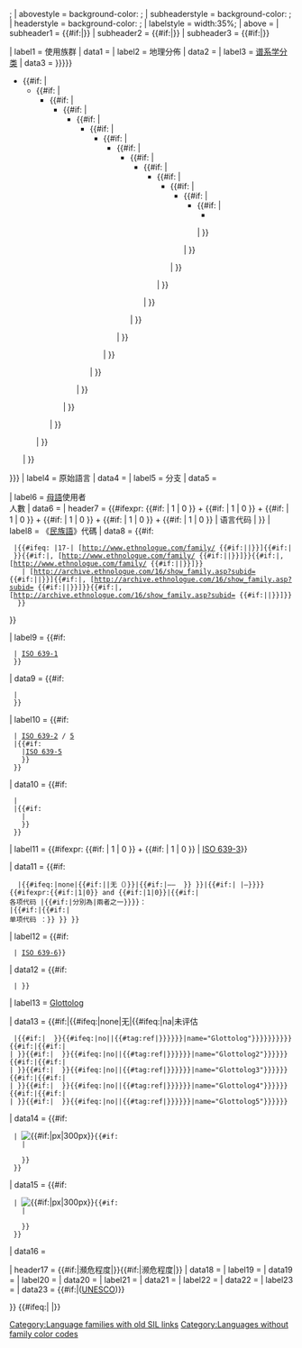 {{Infobox
| bodystyle = width:{{#if:{{{boxsize|}}}|{{{boxsize}}}|22em}};
| abovestyle = background-color: {{Infobox Language/family-color|{{{familycolor|Default}}}}};
| subheaderstyle = background-color: {{Infobox Language/family-color|{{{familycolor|Default}}}}};
| headerstyle = background-color: {{Infobox Language/family-color|{{{familycolor|Default}}}}};
| labelstyle = width:35%;
| above = {{{name}}}
| subheader1 = {{#if:{{{altname|}}}|<span style="font-size: small;">{{{altname|}}}</span>}}
| subheader2 = {{#if:{{{nativename|}}}|<span style="font-size: small;">{{{nativename|}}}</span>}}
| subheader3 = {{#if:{{{acceptance|}}}|<span style="font-size: small;">{{{acceptance|}}}</span>}}

| label1 = 使用族群
| data1 = {{{ethnicity|}}}
| label2 = 地理分佈
| data2 = {{{region|—}}}
| label3 = [[语言系属分类|谱系学分类]]
| data3 = {{{family|{{{fam1|{{Infobox Language/genetic |{{{familycolor|Default}}}}}}}}<ul style="line-height:100%; margin-left:15px;padding-left:0"><li>{{#if:{{{fam2|}}}
| {{{fam2}}}<ul style="line-height:100%; margin-left:5px;padding-left:0"><li>{{#if:{{{fam3|}}}
| {{{fam3}}}<ul style="line-height:100%; margin-left:5px;padding-left:0"><li>{{#if:{{{fam4|}}}
| {{{fam4}}}<ul style="line-height:100%; margin-left:5px;padding-left:0"><li>{{#if:{{{fam5|}}}
| {{{fam5}}}<ul style="line-height:100%; margin-left:5px;padding-left:0"><li>{{#if:{{{fam6|}}}
| {{{fam6}}}<ul style="line-height:100%; margin-left:5px;padding-left:0"><li>{{#if:{{{fam7|}}}
| {{{fam7}}}<ul style="line-height:100%; margin-left:5px;padding-left:0"><li>{{#if:{{{fam8|}}}
| {{{fam8}}}<ul style="line-height:100%; margin-left:5px;padding-left:0"><li>{{#if:{{{fam9|}}}
| {{{fam9}}}<ul style="line-height:100%; margin-left:5px;padding-left:0"><li>{{#if:{{{fam10|}}}
| {{{fam10}}}<ul style="line-height:100%; margin-left:5px;padding-left:0"><li>{{#if:{{{fam11|}}}
| {{{fam11}}}<ul style="line-height:100%; margin-left:5px;padding-left:0"><li>{{#if:{{{fam12|}}}
| {{{fam12}}}<ul style="line-height:100%; margin-left:5px;padding-left:0"><li>{{#if:{{{fam13|}}}
| {{{fam13}}}<ul style="line-height:100%; margin-left:5px;padding-left:0"><li>{{#if:{{{fam14|}}}
| {{{fam14}}}<ul style="line-height:100%; margin-left:5px;padding-left:0"><li>{{#if:{{{fam15|}}}
| {{{fam15}}}<ul style="line-height:100%; margin-left:5px;padding-left:0"><li>'''{{{name}}}'''</li></ul>
| '''{{{name}}}'''
}}</li></ul>| '''{{{name}}}'''
}}</li></ul>| '''{{{name}}}'''
}}</li></ul>| '''{{{name}}}'''
}}</li></ul>| '''{{{name}}}'''
}}</li></ul>| '''{{{name}}}'''
}}</li></ul>| '''{{{name}}}'''
}}</li></ul>| '''{{{name}}}'''
}}</li></ul>| '''{{{name}}}'''
}}</li></ul>| '''{{{name}}}'''
}}</li></ul>| '''{{{name}}}'''
}}</li></ul>| '''{{{name}}}'''
}}</li></ul>| '''{{{name}}}'''
}}</li></ul>| '''{{{name}}}'''
}}</li></ul>
}}}
| label4 = 原始語言
| data4 = {{{protoname|}}}
| label5 = 分支
| data5 =
<div>{{{children|}}}</div>
<div>{{{child1|—}}}</div>
<div>{{{child2|}}}</div>
<div>{{{child3|}}}</div>
<div>{{{child4|}}}</div>
<div>{{{child5|}}}</div>
<div>{{{child6|}}}</div>
<div>{{{child7|}}}</div>
<div>{{{child8|}}}</div>
<div>{{{child9|}}}</div>
<div>{{{child10|}}}</div>
<div>{{{child11|}}}</div>
<div>{{{child12|}}}</div>
<div>{{{child13|}}}</div>
<div>{{{child14|}}}</div>
<div>{{{child15|}}}</div>
<div>{{{child16|}}}</div>
<div>{{{child17|}}}</div>
<div>{{{child18|}}}</div>
<div>{{{child19|}}}</div>
<div>{{{child20|}}}</div>

| label6 = [[母語]]使用者<br>人數
| data6 = {{{native speakers|}}}
| header7 = {{#ifexpr: {{#if: {{{sil|}}} | 1 | 0 }} + {{#if: {{{iso1|}}} | 1 | 0 }} + {{#if: {{{iso2|}}} | 1 | 0 }} + {{#if: {{{iso3|}}} | 1 | 0 }} + {{#if: {{{lc1|}}} | 1 | 0 }} + {{#if: {{{iso6|}}} | 1 | 0 }} | 语言代码 | }}
| label8 = 《[[民族語]]》代碼
| data8 = {{#if:{{{sil|}}}
  |{{#ifeq: {{padleft:|3|{{{sil}}}|}}|17-| <tt>[http://www.ethnologue.com/family/{{{sil}}} {{#if:{{{silname|}}}|{{{silname}}}|{{{sil}}}}}]{{#if:{{{silnote|}}}|&nbsp;{{{silnote}}}}}{{#if:{{{sil2|}}}|, [http://www.ethnologue.com/family/{{{sil2}}} {{#if:{{{silname2|}}}|{{{silname2}}}|{{{sil2}}}}}]}}{{#if:{{{sil3|}}}|, [http://www.ethnologue.com/family/{{{sil3}}} {{#if:{{{silname3|}}}|{{{silname3}}}|{{{sil3}}}}}]}}</tt>
    |[[Category:Language families with old SIL links]] <tt>[http://archive.ethnologue.com/16/show_family.asp?subid={{{sil}}} {{#if:{{{silname|}}}|{{{silname}}}|{{{sil}}}}}]{{#if:{{{sil2|}}}|, [http://archive.ethnologue.com/16/show_family.asp?subid={{{sil2}}} {{#if:{{{silname2|}}}|{{{silname2}}}|{{{sil2}}}}}]}}{{#if:{{{sil3|}}}|, [http://archive.ethnologue.com/16/show_family.asp?subid={{{sil3}}} {{#if:{{{silname3|}}}|{{{silname3}}}|{{{sil3}}}}}]}}</tt><!--

we should verify that these end in "-16", or else generate an error -->
   }}
}} <!--ISO 639-2, 639-5 CODE-->

| label9 = {{#if:{{{iso1|}}}
  | [[ISO 639-1]]
  }}

| data9 = {{#if:{{{iso1|}}}
  |<samp>{{{iso1}}}</samp>
  }}

| label10 = {{#if:{{{iso2|}}}
  | [[ISO 639-2]] / [[ISO 639-5|5]]
  |{{#if:{{{iso5|}}}
    |[[ISO 639-5]]
    }}
  }}

| data10 = {{#if:{{{iso2|}}}
  |<samp>[[ISO639-3:{{{iso2}}}|{{{iso2}}}]]</samp>
  |{{#if:{{{iso5|}}}
    |<samp>[[ISO639-3:{{{iso5}}}|{{{iso5}}}]]</samp>
    }}
  }}

| label11 = {{#ifexpr: {{#if:{{{iso3|}}} | 1 | 0 }} + {{#if: {{{lc1|}}} | 1 | 0 }} | [[ISO 639-3]]}}

| data11 = {{#if:{{{iso3|}}}
   |{{#ifeq:{{lc:{{{iso3|}}}}}|none|{{#if:{{{iso3comment|}}}|{{{iso3comment}}}|无（{{codespan|mis}}）}}|<code>[[ISO639-3:{{{iso3}}}|{{{iso3}}}]]</code>{{#if:{{{lc1|}}}|——<!--ISO 639 macrolanguage-->{{le|ISO 639宏语言|ISO 639 macrolanguage|囊括代码}}<!--not all are 'macrolanguages': Hittite, for example-->}} {{{iso3comment|}}}}}|{{#if:{{{lc1|}}}| |–}}}}{{#ifexpr:{{#if:{{{lc1|}}}|1|0}} and {{#if:{{{lc2|}}}|1|0}}|{{#if:{{{iso3|}}}|<br />各项代码<!--Individual codes-->|{{#if:{{{lc3|}}}|分別為|兩者之一}}}}：{{Infobox Language/codelist
|{{{lc1|}}}|{{{ld1|}}}}}{{Infobox Language/codelist
|{{{lc2|}}}|{{{ld2|}}}}}{{Infobox Language/codelist
|{{{lc3|}}}|{{{ld3|}}}}}{{Infobox Language/codelist
|{{{lc4|}}}|{{{ld4|}}}}}{{Infobox Language/codelist
|{{{lc5|}}}|{{{ld5|}}}}}{{Infobox Language/codelist
|{{{lc6|}}}|{{{ld6|}}}}}{{Infobox Language/codelist
|{{{lc7|}}}|{{{ld7|}}}}}{{Infobox Language/codelist
|{{{lc8|}}}|{{{ld8|}}}}}{{Infobox Language/codelist
|{{{lc9|}}}|{{{ld9|}}}}}{{Infobox Language/codelist
|{{{lc10|}}}|{{{ld10|}}}}}{{Infobox Language/codelist
|{{{lc11|}}}|{{{ld11|}}}}}{{Infobox Language/codelist
|{{{lc12|}}}|{{{ld12|}}}}}{{Infobox Language/codelist
|{{{lc13|}}}|{{{ld13|}}}}}{{Infobox Language/codelist
|{{{lc14|}}}|{{{ld14|}}}}}{{Infobox Language/codelist
|{{{lc15|}}}|{{{ld15|}}}}}{{Infobox Language/codelist
|{{{lc16|}}}|{{{ld16|}}}}}{{Infobox Language/codelist
|{{{lc17|}}}|{{{ld17|}}}}}{{Infobox Language/codelist
|{{{lc18|}}}|{{{ld18|}}}}}{{Infobox Language/codelist
|{{{lc19|}}}|{{{ld19|}}}}}{{Infobox Language/codelist
|{{{lc20|}}}|{{{ld20|}}}}}{{Infobox Language/codelist
|{{{lc21|}}}|{{{ld21|}}}}}{{Infobox Language/codelist
|{{{lc22|}}}|{{{ld22|}}}}}{{Infobox Language/codelist
|{{{lc23|}}}|{{{ld23|}}}}}{{Infobox Language/codelist
|{{{lc24|}}}|{{{ld24|}}}}}{{Infobox Language/codelist
|{{{lc25|}}}|{{{ld25|}}}}}{{Infobox Language/codelist
|{{{lc26|}}}|{{{ld26|}}}}}{{Infobox Language/codelist
|{{{lc27|}}}|{{{ld27|}}}}}{{Infobox Language/codelist
|{{{lc28|}}}|{{{ld28|}}}}}{{Infobox Language/codelist
|{{{lc29|}}}|{{{ld29|}}}}}{{Infobox Language/codelist
|{{{lc30|}}}|{{{ld30|}}}}}{{Infobox Language/codelist
|{{{lc31|}}}|{{{ld31|}}}}}{{Infobox Language/codelist
|{{{lc32|}}}|{{{ld32|}}}}}{{Infobox Language/codelist
|{{{lc33|}}}|{{{ld33|}}}}}{{Infobox Language/codelist
|{{{lc34|}}}|{{{ld34|}}}}}{{Infobox Language/codelist
|{{{lc35|}}}|{{{ld35|}}}}}{{Infobox Language/codelist
|{{{lc36|}}}|{{{ld36|}}}}}{{Infobox Language/codelist
|{{{lc37|}}}|{{{ld37|}}}}}{{Infobox Language/codelist
|{{{lc38|}}}|{{{ld38|}}}}}{{Infobox Language/codelist
|{{{lc39|}}}|{{{ld39|}}}}}{{Infobox Language/codelist
|{{{lc40|}}}|{{{ld40|}}}}}{{Infobox Language/codelist
|{{{lc41|}}}|{{{ld41|}}}}}{{Infobox Language/codelist
|{{{lc42|}}}|{{{ld42|}}}}}{{Infobox Language/codelist
|{{{lc43|}}}|{{{ld43|}}}}}{{Infobox Language/codelist
|{{{lc44|}}}|{{{ld44|}}}}}{{Infobox Language/codelist
|{{{lc45|}}}|{{{ld45|}}} }}
 |{{#if:{{{lc1|}}}|{{#if:{{{iso3|}}}|<br />单项代码<!--Individual code-->：}}{{Infobox Language/codelist|code={{{lc1}}}|2={{{ld1|}}} }} }} }}

| label12 = {{#if:{{{iso6|}}}<!--obsolete-->
  | [[ISO 639-6]]}}

| data12 = {{#if:{{{iso6|}}}
  |<samp>{{{iso6}}}</samp> }}

| label13 = [[Glottolog]]

| data13 =  {{#if:{{{glotto|}}}|{{#ifeq:{{lc:{{{glotto|}}}}}|none|无|{{#ifeq:{{lc:{{{glotto|}}}}}|na|未评估
  |<samp>{{glottolink|{{{glotto}}}}}</samp>{{#if:{{{glottoname|}}}|&nbsp; {{nowrap|({{{glottoname}}})}}}}{{#ifeq:{{{glottofoot|}}}|no||{{#tag:ref|{{Glottolog|{{{glotto}}}|{{{glottorefname|{{{glottoname|{{{name}}}}}}}}}}}|name="Glottolog"}}}}}}}}}}<!--
-->{{#if:{{{glotto2|}}}|{{#if:{{{glotto|}}}|<br>|<!--no break when more than one info box on a page-->}}<samp>{{glottolink|{{{glotto2}}}}}</samp>{{#if:{{{glottoname2|}}}|&nbsp; {{nowrap|({{{glottoname2}}})}}}}{{#ifeq:{{{glottofoot|}}}|no||{{#tag:ref|{{Glottolog|{{{glotto2}}}|{{{glottorefname2|{{{glottoname2|{{{name}}}}}}}}}}}|name="Glottolog2"}}}}}}<!--
-->{{#if:{{{glotto3|}}}|{{#if:{{{glotto2|}}}|<br>|<!--no break-->}}<samp>{{glottolink|{{{glotto3}}}}}</samp>{{#if:{{{glottoname3|}}}|&nbsp; {{nowrap|({{{glottoname3}}})}}}}{{#ifeq:{{{glottofoot|}}}|no||{{#tag:ref|{{Glottolog|{{{glotto3}}}|{{{glottorefname3|{{{glottoname3|{{{name}}}}}}}}}}}|name="Glottolog3"}}}}}}<!--
-->{{#if:{{{glotto4|}}}|{{#if:{{{glotto3|}}}|<br>|<!--no break-->}}<samp>{{glottolink|{{{glotto4}}}}}</samp>{{#if:{{{glottoname4|}}}|&nbsp; {{nowrap|({{{glottoname4}}})}}}}{{#ifeq:{{{glottofoot|}}}|no||{{#tag:ref|{{Glottolog|{{{glotto4}}}|{{{glottorefname4|{{{glottoname4|{{{name}}}}}}}}}}}|name="Glottolog4"}}}}}}<!--
-->{{#if:{{{glotto5|}}}|{{#if:{{{glotto4|}}}|<br>|<!--no break-->}}<samp>{{glottolink|{{{glotto5}}}}}</samp>{{#if:{{{glottoname5|}}}|&nbsp; {{nowrap|({{{glottoname5}}})}}}}{{#ifeq:{{{glottofoot|}}}|no||{{#tag:ref|{{Glottolog|{{{glotto5}}}|{{{glottorefname5|{{{glottoname5|{{{name}}}}}}}}}}}|name="Glottolog5"}}}}}}

| data14 = {{#if:{{{map|}}}
  | [[File:{{PAGENAME:{{{map}}}}}|{{#if:{{{mapsize|}}}|{{{mapsize}}}px|300px}}]]{{#if:{{{mapcaption|}}}
    |<br><div style="text-align:left;">{{{mapcaption}}}</div>
    }}
  }}
| data15 = {{#if:{{{map2|}}}
  | [[File:{{PAGENAME:{{{map2}}}}}|{{#if:{{{mapsize|}}}|{{{mapsize}}}px|300px}}]]{{#if:{{{mapcaption2|}}}
    |<br><div style="text-align:left;">{{{mapcaption2}}}</div>
    }}
  }}
| data16 = {{{custom_map|}}}

| header17 = {{#if:{{{vitality|}}}|瀕危程度|}}{{#if:{{{vitality1|}}}|濒危程度|}}
| data18 = {{Infobox_language/vitality|{{{vitality|}}}}}
| label19 = {{{vitality-region5|}}}
| data19 = {{Infobox Language/vitality-short|{{{vitality5|}}}}}
| label20 = {{{vitality-region4|}}}
| data20 = {{Infobox Language/vitality-short|{{{vitality4|}}}}}
| label21 = {{{vitality-region3|}}}
| data21 = {{Infobox Language/vitality-short|{{{vitality3|}}}}}
| label22 = {{{vitality-region2|}}}
| data22 = {{Infobox Language/vitality-short|{{{vitality2|}}}}}
| label23 = {{{vitality-region1|}}}
| data23 = {{Infobox Language/vitality-short|{{{vitality1|}}}}} {{#if:{{{vitality1|}}}|([http://www.unesco.org/culture/languages-atlas/index.php UNESCO])}}

}}<!--this code just adds a category to track boxes w/o familycolor-->{{#ifeq:{{Infobox Language/family-color|{{{familycolor|}}}}}|<!--blank-->|<includeonly>[[Category:Languages without family color codes]]</includeonly>}}<noinclude>{{documentation}}</noinclude>
